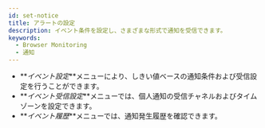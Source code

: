 ```yaml
---
id: set-notice
title: アラートの設定
description: イベント条件を設定し、さまざまな形式で通知を受信できます。
keywords:
  - Browser Monitoring
  - 通知
---
```


- **_イベント設定_**メニューにより、しきい値ベースの通知条件および受信設定を行うことができます。
- **_イベント受信設定_**メニューでは、個人通知の受信チャネルおよびタイムゾーンを設定できます。
- **_イベント履歴_**メニューでは、通知発生履歴を確認できます。


<Notecommonsetnotice />
